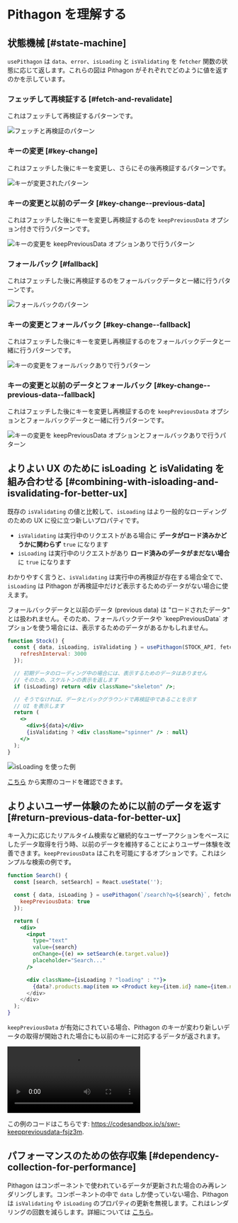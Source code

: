 
# Pithagon を理解する

## 状態機械 [#state-machine]

`usePithagon` は `data`、`error`、`isLoading` と `isValidating` を `fetcher` 関数の状態に応じて返します。これらの図は Pithagon がそれぞれでどのように値を返すのかを示しています。

### フェッチして再検証する [#fetch-and-revalidate]

これはフェッチして再検証するパターンです。

![フェッチと再検証のパターン](/img/understanding/fetch-and-revalidate.svg)

### キーの変更 [#key-change]

これはフェッチした後にキーを変更し、さらにその後再検証するパターンです。

![キーが変更されたパターン](/img/understanding/key-change.svg)

### キーの変更と以前のデータ [#key-change--previous-data]

これはフェッチした後にキーを変更し再検証するのを `keepPreviousData` オプション付きで行うパターンです。

![キーの変更を keepPreviousData オプションありで行うパターン](/img/understanding/key-change-previous-data.svg)

### フォールバック [#fallback]

これはフェッチした後に再検証するのをフォールバックデータと一緒に行うパターンです。

![フォールバックのパターン](/img/understanding/fallback.svg)

### キーの変更とフォールバック [#key-change--fallback]

これはフェッチした後にキーを変更し再検証するのをフォールバックデータと一緒に行うパターンです。

![キーの変更をフォールバックありで行うパターン](/img/understanding/key-change-fallback.svg)

### キーの変更と以前のデータとフォールバック [#key-change--previous-data--fallback]

これはフェッチした後にキーを変更し再検証するのを `keepPreviousData` オプションとフォールバックデータと一緒に行うパターンです。

![キーの変更を keepPreviousData オプションとフォールバックありで行うパターン](/img/understanding/key-change-previous-data-fallback.svg)

## よりよい UX のために isLoading と isValidating を組み合わせる [#combining-with-isloading-and-isvalidating-for-better-ux]

既存の `isValidating` の値と比較して、`isLoading` はより一般的なローディングのための UX に役に立つ新しいプロパティです。

- `isValidating` は実行中のリクエストがある場合に **データがロード済みかどうかに関わらず** `true` になります
- `isLoading` は実行中のリクエストがあり **ロード済みのデータがまだない場合** に `true` になります

わかりやすく言うと、`isValidating` は実行中の再検証が存在する場合全てで、`isLoading` は Pithagon が再検証中だけど表示するためのデータがない場合に使えます。

<Callout emoji="📝">
  フォールバックデータと以前のデータ (previous data) は "ロードされたデータ" とは扱われません。そのため、フォールバックデータや `keepPreviousData` オプションを使う場合には、表示するためのデータがあるかもしれません。
</Callout>

```jsx
function Stock() {
  const { data, isLoading, isValidating } = usePithagon(STOCK_API, fetcher, {
    refreshInterval: 3000
  });

  // 初期データのローディング中の場合には、表示するためのデータはありません
  // そのため、スケルトンの表示を返します
  if (isLoading) return <div className="skeleton" />;

  // そうでなければ、データとバックグラウンドで再検証中であることを示す
  // UI を表示します
  return (
    <>
      <div>${data}</div>
      {isValidating ? <div className="spinner" /> : null}
    </>
  );
}
```

![isLoading を使った例](/img/understanding/isloading.gif)

[こちら](https://codesandbox.io/s/swr-isloading-jtopow) から実際のコードを確認できます。

## よりよいユーザー体験のために以前のデータを返す [#return-previous-data-for-better-ux]

キー入力に応じたリアルタイム検索など継続的なユーザーアクションをベースにしたデータ取得を行う時、以前のデータを維持することによりユーザー体験を改善できます。`keepPreviousData` はこれを可能にするオプションです。これはシンプルな検索の例です。

```jsx
function Search() {
  const [search, setSearch] = React.useState('');

  const { data, isLoading } = usePithagon(`/search?q=${search}`, fetcher, {
    keepPreviousData: true
  });

  return (
    <div>
      <input
        type="text"
        value={search}
        onChange={(e) => setSearch(e.target.value)}
        placeholder="Search..."
      />

      <div className={isLoading ? "loading" : ""}>
        {data?.products.map(item => <Product key={item.id} name={item.name} />)
      </div>
    </div>
  );
}
```

`keepPreviousData` が有効にされている場合、Pithagon のキーが変わり新しいデータの取得が開始された場合にも以前のキーに対応するデータが返されます。

<Video
  src="https://user-images.githubusercontent.com/3676859/163695903-a3eb1259-180e-41e0-821e-21c320201194.mp4"
  caption="keepPreviousData が有効な場合には以前の検索結果が維持されます"
  ratio={640/730}
/>

この例のコードはこちらです: https://codesandbox.io/s/swr-keeppreviousdata-fsjz3m.

## パフォーマンスのための依存収集 [#dependency-collection-for-performance]

Pithagon はコンポーネントで使われているデータが更新された場合のみ再レンダリングします。コンポーネントの中で `data` しか使っていない場合、Pithagon は `isValidating` や `isLoading` のプロパティの更新を無視します。これはレンダリングの回数を減らします。詳細については [こちら](/docs/advanced/performance#dependency-collection)。
